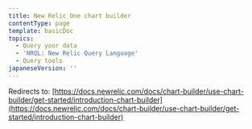 ```yaml
---
title: New Relic One chart builder
contentType: page
template: basicDoc
topics:
  - Query your data
  - 'NRQL: New Relic Query Language'
  - Query tools
japaneseVersion: ''
---
```


Redirects to: [https://docs.newrelic.com/docs/chart-builder/use-chart-builder/get-started/introduction-chart-builder](https://docs.newrelic.com/docs/chart-builder/use-chart-builder/get-started/introduction-chart-builder)
